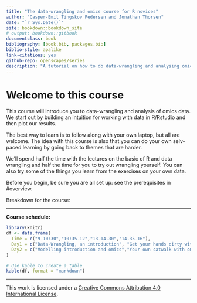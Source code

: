 ```yaml
--- 
title: "The data-wrangling and omics course for R novices"
author: "Casper-Emil Tingskov Pedersen and Jonathan Thorsen"
date: "`r Sys.Date()`"
site: bookdown::bookdown_site
# output: bookdown::gitbook
documentclass: book
bibliography: [book.bib, packages.bib]
biblio-style: apalike
link-citations: yes
github-repo: openscapes/series
description: "A tutorial on how to do data-wrangling and analysing omics data"
---
```


# Welcome to this course {#welcome}

This course will introduce you to data-wrangling and analysis of omics data.
We start out by building an intuition for working with data in R/Rstudio and then plot our results.

The best way to learn is to follow along with your own laptop, but all are welcome. The idea with this course is also that you can do your own selv-paced learning by going back to themes that are harder. 

We'll spend half the time with the lectures on the basic of R and data wrangling and half the time for you to try out wrangling yourself. You can also try some of the things you learn from the exercises on your own data.

Before you begin, be sure you are all set up: see the prerequisites in #overview.

Breakdown for the course:

----

**Course schedule:**

```r
library(knitr)
df <- data.frame(
  Time = c("9-10:30","10:35-12","13-14.30","14.35-16"),
  Day1 = c("Data-Wrangling, an introduction", "Get your hands dirty with data-wrangling", "GGplot2, an introduction","Plotting visually please plots"),
  Day2 = c("Modelling introduction and omics","Your own catwalk with omics","Machine learning introduction","Omics and machine learning")
)

# Use kable to create a table
kable(df, format = "markdown")

```

----
This work is licensed under a [Creative Commons Attribution 4.0 International License](https://creativecommons.org/licenses/by/4.0/).
